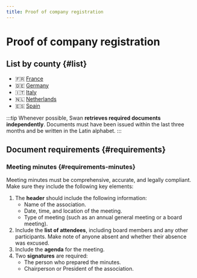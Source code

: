 ```yaml
---
title: Proof of company registration
---
```


# Proof of company registration

## List by county {#list}

- 🇫🇷 [France](./france.mdx)
- 🇩🇪 [Germany](./germany.mdx)
- 🇮🇹 [Italy](./italy.mdx)
- 🇳🇱 [Netherlands](./netherlands.mdx)
- 🇪🇸 [Spain](./spain.mdx)

:::tip 
Whenever possible, Swan **retrieves required documents independently**.
Documents must have been issued within the last three months and be written in the Latin alphabet.
:::

## Document requirements {#requirements}

### Meeting minutes {#requirements-minutes}

Meeting minutes must be comprehensive, accurate, and legally compliant.
Make sure they include the following key elements:

1. The **header** should include the following information:
    - Name of the association.
    - Date, time, and location of the meeting.
    - Type of meeting (such as an annual general meeting or a board meeting).
2. Include the **list of attendees**, including board members and any other participants. Make note of anyone absent and whether their absence was excused.
3. Include the **agenda** for the meeting.
4. Two **signatures** are required:
    - The person who prepared the minutes.
    - Chairperson or President of the association.
